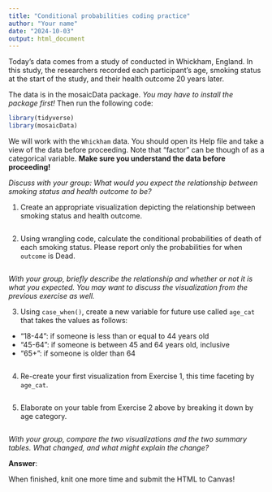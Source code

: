 ```yaml
---
title: "Conditional probabilities coding practice"
author: "Your name"
date: "2024-10-03"
output: html_document
---
```


Today’s data comes from a study of conducted in Whickham, England. In this study, the researchers recorded each participant’s age, smoking status at the start of the study, and their health outcome 20 years later.

The data is in the mosaicData package. *You may have to install the package first!* Then run the following code:

```r
library(tidyverse)
library(mosaicData)
```

We will work with the `Whickham` data. You should open its Help file and take a view of the data before proceeding. Note that "factor" can be though of as a categorical variable. **Make sure you understand the data before proceeding!**

*Discuss with your group: What would you expect the relationship between smoking status and health outcome to be?*

1.  Create an appropriate visualization depicting the relationship between smoking status and health outcome.

```r

```

2.  Using wrangling code, calculate the conditional probabilities of death of each smoking status. Please report only the probabilities for when `outcome` is Dead.

```r

```

*With your group, briefly describe the relationship and whether or not it is what you expected. You may want to discuss the visualization from the previous exercise as well.*

3.  Using `case_when()`, create a new variable for future use called `age_cat` that takes the values as follows:

-   "18-44": if someone is less than or equal to 44 years old
-   "45-64": if someone is between 45 and 64 years old, inclusive
-   "65+": if someone is older than 64

```r

```

4.  Re-create your first visualization from Exercise 1, this time faceting by `age_cat`.

```r

```

5.  Elaborate on your table from Exercise 2 above by breaking it down by age category.

```r

```

*With your group, compare the two visualizations and the two summary tables. What changed, and what might explain the change?*

**Answer**:

When finished, knit one more time and submit the HTML to Canvas!
